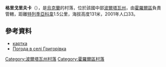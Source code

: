 {{coord|49|46|37|N|33|6|50|E|scale:100000_region:UA|display=title}}

'''格里戈里夫卡'''（{{lang-uk|Григорівка}}），是[[烏克蘭|烏克蘭]]的村落，位於該國中部[[波爾塔瓦州|波爾塔瓦州]]，由[[霍羅爾區|霍羅爾區]]負責管轄，距離[[特列季亞科韋|特列季亞科韋]]1.5公里，海拔高度131米，2001年人口33。

==參考資料==
* [http://gska2.rada.gov.ua/pls/z7502/A005?rdat1=25.04.2009&rf7571=26772 картка]{{dead link|date=2018年3月 |bot=InternetArchiveBot |fix-attempted=yes }}
* [http://weather.in.ua/ua/poltavskaja/5922 Погода в селі Григорівка] {{Wayback|url=http://weather.in.ua/ua/poltavskaja/5922 |date=20160305202809 }}

{{DEFAULTSORT:Григорівка}}
[[Category:波爾塔瓦州村落|Category:波爾塔瓦州村落]]
[[Category:霍羅爾區村落|Category:霍羅爾區村落]]


{{Poltava-geo-stub}}